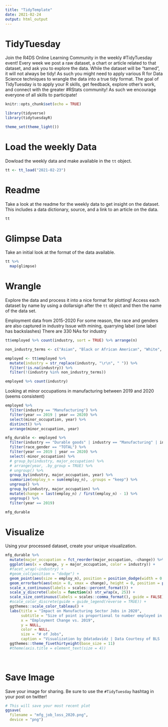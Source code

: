 ```yaml
---
title: "TidyTemplate"
date: 2021-02-24
output: html_output
---
```


# TidyTuesday

Join the R4DS Online Learning Community in the weekly #TidyTuesday event!
Every week we post a raw dataset, a chart or article related to that dataset, and ask you to explore the data.
While the dataset will be “tamed”, it will not always be tidy! As such you might need to apply various R for Data Science techniques to wrangle the data into a true tidy format.
The goal of TidyTuesday is to apply your R skills, get feedback, explore other’s work, and connect with the greater #RStats community!
As such we encourage everyone of all skills to participate!

```r

knitr::opts_chunk$set(echo = TRUE)

library(tidyverse)
library(tidytuesdayR)

theme_set(theme_light())
```

# Load the weekly Data

Dowload the weekly data and make available in the `tt` object.

```r

tt <- tt_load("2021-02-23")

```


# Readme

Take a look at the readme for the weekly data to get insight on the dataset.
This includes a data dictionary, source, and a link to an article on the data.

```r

tt

```


# Glimpse Data

Take an initial look at the format of the data available.

```r

tt %>% 
  map(glimpse)

```

# Wrangle

Explore the data and process it into a nice format for plotting! Access each dataset by name by using a dollarsign after the `tt` object and then the name of the data set.

Employment data from 2015-2020
For some reason, the race and genders are also captured in industry
Issue with mining, quarrying label (one label has backslashes)
There are 330 NAs for industry

```r
tt$employed %>% count(industry, sort = TRUE) %>% arrange(n)

non_industry_terms <- c("Asian", "Black or African American", "White", "Men", "Women")

employed <- tt$employed %>% 
  mutate(industry = str_replace(industry, "\r\n", " ")) %>% 
  filter(!is.na(industry)) %>%
  filter(!(industry %in% non_industry_terms))

employed %>% count(industry)
```
Looking at minor occupations in manufacturing between 2019 and 2020 (seems consistent)
```r
employed %>%
  filter(industry == "Manufacturing") %>%
  filter(year == 2019 | year == 2020) %>%
  select(minor_occupation, year) %>%
  distinct() %>%
  arrange(minor_occupation, year)
```


```r
mfg_durable <- employed %>%
  filter(industry == "Durable goods" | industry == "Manufacturing" | industry == "Nondurable goods") %>%
  filter(race_gender == "TOTAL") %>%
  filter(year == 2019 | year == 2020) %>%
  select(-minor_occupation) %>%
  # group_by(industry, major_occupation) %>%
  # arrange(year, .by_group = TRUE) %>%
  # ungroup() %>%
  group_by(industry, major_occupation, year) %>%
  summarize(employ_n = sum(employ_n), .groups = "keep") %>%
  ungroup() %>%
  group_by(industry, major_occupation) %>%
  mutate(change = last(employ_n) / first(employ_n) - 1) %>%
  ungroup() %>%
  filter(year == 2019)

mfg_durable
```


# Visualize

Using your processed dataset, create your unique visualization.

```r
mfg_durable %>%
  mutate(major_occupation = fct_reorder(major_occupation, -change)) %>%
  ggplot(aes(x = change, y = major_occupation, color = industry)) +
  #facet_wrap(~industry) +
  #geom_col(position = "dodge") +
  geom_point(aes(size = employ_n), position = position_dodge(width = 0.7)) +
  geom_errorbarh(aes(xmin = 0, xmax = change), height = 0, position = position_dodge(width = 0.7)) +
  scale_x_continuous(labels = scales::percent_format()) +
  scale_y_discrete(labels = function(x) str_wrap(x, 25)) +
  scale_size_continuous(labels = scales::comma_format(), guide = FALSE) +
  #scale_color_discrete(guide = guide_legend(reverse = TRUE)) +
  ggthemes::scale_color_tableau() +
  labs(title = "Impact on Manufacturing Sector Jobs in 2020",
       subtitle = "Size of point is proportional to number employed in 2019",
       x = "Employment Change vs. 2019",
       y = NULL,
       color = NULL,
       size = "# of Jobs",
       caption = "Visualization by @datadavidz | Data Courtesy of BLS | #TidyTuesday") +
  ggthemes::theme_fivethirtyeight(base_size = 11)
  #theme(axis.title = element_text(size = 4))

  
```

# Save Image

Save your image for sharing. Be sure to use the `#TidyTuesday` hashtag in your post on twitter! 

```r

# This will save your most recent plot
ggsave(
  filename = "mfg_job_loss_2020.png",
  device = "png")

```
